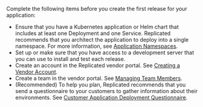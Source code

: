 Complete the following items before you create the first release for your application:

- Ensure that you have a Kubernetes application or Helm chart that includes at least one Deployment and one Service. Replicated recommends that you architect the application to deploy into a single namespace. For more information, see [Application Namespaces](namespaces).
- Set up or make sure that you have access to a development server that you can use to install and test each release.
- Create an account in the Replicated vendor portal. See [Creating a Vendor Account](vendor-portal-creating-account).
- Create a team in the vendor portal. See [Managing Team Members](team-management).
- (Recommended) To help you plan, Replicated recommends that you send a questionnaire to your customers to gather information about their environments. See [Customer Application Deployment Questionnaire](planning-questionnaire).
